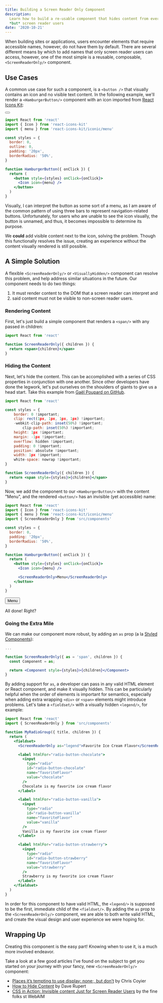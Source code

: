 ```yaml
---
title: Building a Screen Reader Only Component
description:
  Learn how to build a re-usable component that hides content from everyone
  *but* screen reader users
date: '2020-10-21'
---
```



When building sites or applications, users encounter elements that require
accessible names, however, do not have them by default. There are several
different means by which to add names that only screen reader users can access,
however, one of the most simple is a reusable, composable, `<ScreenReaderOnly/>`
component.

## Use Cases

A common use case for such a component, is a `<button />` that visually contains
an icon and no visible text content. In the following example, we'll render a
`<HamburgerButton/>` component with an icon imported from
[React Icons Kit](https://react-icons-kit.now.sh/):

<Demo>
  <button style={{ border: 0, padding: '20px', borderRadius: '50%' }}>
    <Icon icon={menu} />
  </button>
</Demo>

```jsx
import React from 'react'
import { Icon } from 'react-icons-kit'
import { menu } from 'react-icons-kit/iconic/menu'

const styles = {
  border: 0,
  outline: 0,
  padding: '20px',
  borderRadius: '50%',
}

function HamburgerButton({ onClick }) {
  return (
    <button style={styles} onClick={onClick}>
      <Icon icon={menu} />
    </button>
  )
}
```

Visually, I can interpret the button as some sort of a menu, as I am aware of
the common pattern of using three bars to represent navigation-related buttons.
Unfortunately, for users who are unable to see the icon visually, the button is
unnamed, and thus, it becomes impossible to determine its purpose.

We **could** add visible content next to the icon, solving the problem. Though
this functionally resolves the issue, creating an experience without the content
visually rendered is still possible.

## A Simple Solution

A flexible `<ScreenReaderOnly/>` or `<VisuallyHidden/>` component can resolve
this problem, and help address similar situations in the future. Our component
needs to do two things:

1. It must render content to the DOM that a screen reader can interpret and
2. said content must not be visible to non-screen reader users.

### Rendering Content

First, let's just build a simple component that renders a `<span/>` with any
passed in children:

```jsx
import React from 'react'

function ScreenReaderOnly({ children }) {
  return <span>{children}</span>
}
```

### Hiding the Content

Next, let's hide the content. This can be accomplished with a series of CSS
properties in conjunction with one another. Since other developers have done the
legwork, let's put ourselves on the shoulders of giants to give us a head start.
Take this example from
[Gaël Poupard on GitHub](https://gist.github.com/ffoodd/000b59f431e3e64e4ce1a24d5bb36034).

```jsx
import React from 'react'

const styles = {
	border: 0 !important;
	clip: rect(1px, 1px, 1px, 1px) !important;
	-webkit-clip-path: inset(50%) !important;
		clip-path: inset(50%) !important;
	height: 1px !important;
	margin: -1px !important;
	overflow: hidden !important;
	padding: 0 !important;
	position: absolute !important;
	width: 1px !important;
	white-space: nowrap !important;
}

function ScreenReaderOnly({ children }) {
  return <span style={styles}>{children}</span>
}
```

Now, we add the component to our `<HamburgerButton/>` with the content "Menu",
and the rendered `<button/>` has an invisible (yet accessible) name:

```jsx
import React from 'react'
import { Icon } from 'react-icons-kit'
import { menu } from 'react-icons-kit/iconic/menu'
import { ScreenReaderOnly } from 'src/components'

const styles = {
  border: 0,
  padding: '20px',
  borderRadius: '50%',
}

function HamburgerButton({ onClick }) {
  return (
    <button style={styles} onClick={onClick}>
      <Icon icon={menu} />

      <ScreenReaderOnly>Menu</ScreenReaderOnly>
    </button>
  )
}
```

<Demo>
  <button style={{ border: 0, padding: '20px', borderRadius: '50%' }}>
    <Icon icon={menu} />
    <ScreenReaderOnly>Menu</ScreenReaderOnly>
  </button>
</Demo>

All done! Right?

### Going the Extra Mile

We can make our component more robust, by adding an `as` prop (a la
[Styled Components](https://styled-components.com/)):

```jsx
...

function ScreenReaderOnly({ as = 'span', children }) {
  const Component = as;

  return <Component style={styles}>{children}</Component>
}
```

By adding support for `as`, a developer can pass in any valid HTML element _or_
React component, and make it visually hidden. This can be particularly helpful
when the order of elements is important for semantics, especially when adding
extra wrapping `<div>` or `<span>` elements might introduce problems. Let's take
a `<fieldset/>` with a visually hidden `<legend/>`, for example:

```jsx
import React from 'react'
import { ScreenReaderOnly } from 'src/components'

function MyRadioGroup({ title, children }) {
  return (
    <fieldset>
      <ScreenReaderOnly as="legend">Favorite Ice Cream Flavor</ScreenReaderOnly>

      <label htmlFor="radio-button-chocolate">
        <input
          type="radio"
          id="radio-button-chocolate"
          name="favoriteFlavor"
          value="chocolate"
        />
        Chocolate is my favorite ice cream flavor
      </label>

      <label htmlFor="radio-button-vanilla">
        <input
          type="radio"
          id="radio-button-vanilla"
          name="favoriteFlavor"
          value="vanilla"
        />
        Vanilla is my favorite ice cream flavor
      </label>

      <label htmlFor="radio-button-strawberry">
        <input
          type="radio"
          id="radio-button-strawberry"
          name="favoriteFlavor"
          value="strawberry"
        />
        Strawberry is my favorite ice cream flavor
      </label>
    </fieldset>
  )
}
```

In order for this component to have valid HTML, the `<legend/>` is supposed to
be the first, immediate child of the `<fieldset/>`. By adding the `as` prop to
the `<ScreenReaderOnly/>` component, we are able to both write valid HTML, and
create the visual design and user experience we were hoping for.

## Wrapping Up

Creating this component is the easy part! Knowing when to use it, is a much more
involved endeavor.

Take a look at a few good articles I've found on the subject to get you started
on your journey with your fancy, new `<ScreenReaderOnly/>` component:

- [Places it’s tempting to use display: none;, but don’t](https://css-tricks.com/places-its-tempting-to-use-display-none-but-dont/)
  by Chris Coyier
- [How to Hide Content](https://www.a11yproject.com/posts/2013-01-11-how-to-hide-content/)
  by Dave Rupert
- [CSS in Action: Invisible content Just for Screen Reader Users](https://webaim.org/techniques/css/invisiblecontent/)
  by the fine folks st WebAIM
